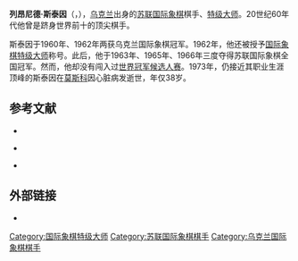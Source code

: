 {{Infobox chess player
|name=列昂尼德·斯泰因
|image= Leonid Stein 1969.jpg
|caption=摄于1969年
|birthname=Leonid Zakharovich Stein
|country=[[苏联|苏联]]
|birth_date={{Birth date|1934|11|12}}
|birth_place=
|death_date={{Death date and age|1973|7|4|1934|11|12}}
|death_place=
|title=[[国际象棋特级大师|特级大师]]
|worldchampion=
|womensworldchampion=
|rating=
|peakrating= 2620（1972年7月）
}}
'''列昂尼德·斯泰因'''（{{lang-ru|Леонид Захарович Штейн}}，{{bd|1934年|11月12日|1973年|7月4日}}），[[乌克兰|乌克兰]]出身的[[苏联|苏联]][[国际象棋|国际象棋]]棋手、[[国际象棋特级大师|特级大师]]。20世纪60年代他曾是跻身世界前十的顶尖棋手。

斯泰因于1960年、1962年两获乌克兰国际象棋冠军。1962年，他还被授予[[国际象棋特级大师|国际象棋特级大师]]称号。此后，他于1963年、1965年、1966年三度夺得苏联国际象棋全国冠军。然而，他却没有闯入过[[世界冠军候选人赛|世界冠军候选人赛]]。1973年，仍接近其职业生涯顶峰的斯泰因在[[莫斯科|莫斯科]]因心脏病发逝世，年仅38岁。

== 参考文献 ==
* {{cite book
 | author=Crouch, Colin
 | title=Chess Secrets: Great Attackers: Learn from Kasparov, Tal and Stein
 | publisher=[[Everyman_Chess|Everyman Chess]]
 | year=2009
 | isbn=978-1-85744-579-4}}

* {{cite book
 | author=Keene, Raymond
 | title=Leonid Stein – Master of Attack
 | publisher=London, Tui Enterprises
 | year=1989
 | isbn=1-84382-018-8}}

* {{cite book
 | author=Gufeld
 | title=Leonid Stein, Master of risk strategy
 | publisher=Thinkers' Press
 | year=2001
 | isbn=0-938650-54-8}}

== 外部链接 ==
* {{chessgames player|id=20234}}

{{chess-bio-stub}}
[[Category:国际象棋特级大师|Category:国际象棋特级大师]]
[[Category:苏联国际象棋棋手|Category:苏联国际象棋棋手]]
[[Category:乌克兰国际象棋棋手|Category:乌克兰国际象棋棋手]]